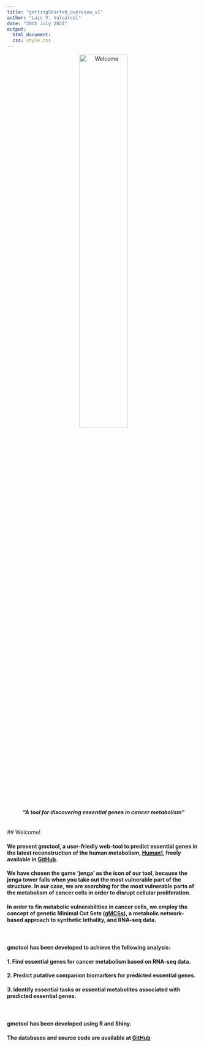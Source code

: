 ```yaml
---
title: "gettingStarted_overview_v1"
author: "Luis V. Valcárcel"
date: "20th July 2021"
output:
  html_document:
  css: style.css
---
```


<p style="text-align:center;"><img src="logo_gmctool_2.png" alt="Welcome" style="width: 50%"/></p>


<center>

#### *"A tool for discovering essential genes in cancer metabolism"*
</center>


<br>
## Welcome!

#### We present gmctool, a user-friedly web-tool to predict essential genes in the latest reconstruction of the human metabolism, [Human1](https://www.ncbi.nlm.nih.gov/pmc/articles/PMC7331181/), freely available in [GitHub](https://github.com/SysBioChalmers/Human-GEM). 
#### We have chosen the game 'jenga' as the icon of our tool, because the jenga tower falls when you take out the most vulnerable part of the structure. In our case, we are searching for the most vulnerable parts of the metabolism of cancer cells in order to disrupt cellular proliferation. 
#### In order to fin metabolic vulnerabilities in cancer cells, we employ the concept of genetic Minimal Cut Sets ([gMCSs](https://academic.oup.com/bioinformatics/article/35/3/535/5056753)), a metabolic network-based approach to synthetic lethality, and RNA-seq data. 
<br>

#### gmctool has been developed to achieve the following analysis:

#### **1. Find essential genes for cancer metabolism based on RNA-seq data.**

#### **2. Predict putative companion biomarkers for predicted essential genes.** 

#### **3. Identify essential tasks or essential metabolites associated with predicted essential genes.**

<br>

#### gmctool has been developed using R and Shiny. 
#### The databases and source code are available at [GitHub](https://github.com/lvalcarcel/gmctool)


<center>
<br>
<!-- #### **The data is already loaded in the app and ready for analysis** -->
<br>
</center>



